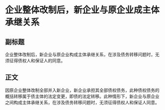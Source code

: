 # 企业整体改制后，新企业与原企业成主体承继关系
## 副标题
企业整体改制后，新企业与原企业构成主体承继关系，在涉及债务转移问题时，无须征得债权人和保证人的同意。
## 正文
因原企业整体改制全部并入新企业，新企业承担其全部债权债务，此种债权债务的概括转移属于债主体的法定变更，即债的法定转移。此种情形下，新企业与原企业之间构成主体承继关系，在涉及债务转移问题时，无须征得债权人和保证人同意。